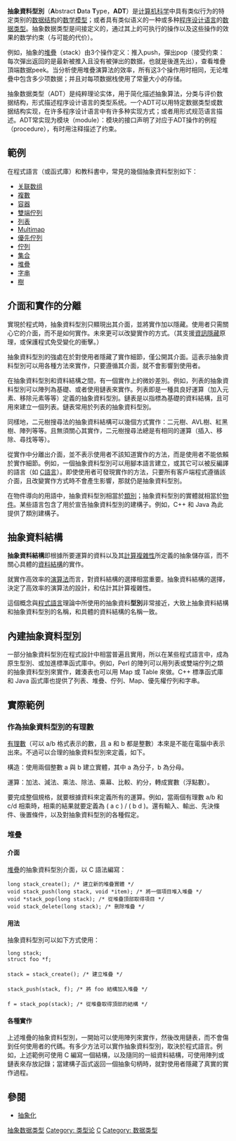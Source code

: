 {{multiple issues|
{{cleanup-jargon|time=2013-03-17T06:52:57+00:00}}
{{expert|time=2013-03-17T06:52:57+00:00}}
{{unreferenced|time=2013-03-17T06:52:57+00:00}}
}}
{{noteTA
|G1=IT
|1=zh:型別;zh-tw:型別;zh-cn:类型;
|2=zh:資料;zh-tw:資料;zh-cn:数据;
|3=zh:程式;zh-tw:程式;zh-cn:程序;
|4=zh:實作;zh-tw:實作;zh-cn:实现;
|5=zh:物件;zh-tw:物件;zh-cn:对象;
|6=zh:陣列;zh-tw:陣列;zh-cn:数组;
|7=zh:佇列;zh-tw:佇列;zh-cn:队列;
}}

'''抽象資料型別'''（'''A'''bstract '''D'''ata '''T'''ype，'''ADT'''）是[[计算机科学|计算机科学]]中具有类似行为的特定类别的[[数据结构|数据结构]]的[[数学模型|数学模型]]；或者具有类似语义的一种或多种[[程序设计语言|程序设计语言]]的[[数据类型|数据类型]]。抽象数据类型是间接定义的，通过其上的可执行的操作以及这些操作的效果的数学约束（与可能的代价）。

例如，抽象的[[堆疊|堆疊]]（stack）由3个操作定义：推入push，彈出pop（接受约束：每次彈出返回的是最新被推入且没有被弹出的数据，也就是後進先出），查看堆疊頂端数据peek。当分析使用堆疊演算法的效率，所有这3个操作用时相同，无论堆疊中包含多少项数据；并且对每项数据栈使用了常量大小的存储。

抽象数据类型（ADT）是纯粹理论实体，用于简化描述抽象算法，分类与评价数据结构，形式描述程序设计语言的类型系统。一个ADT可以用特定数据类型或数据结构实现，在许多程序设计语言中有许多种实现方式；或者用形式规范语言描述。ADT常实现为模块（module）：模块的接口声明了对应于ADT操作的例程（procedure），有时用注释描述了约束。

==範例==
在程式語言（或函式庫）和教科書中，常見的幾個抽象資料型別如下：
*[[关联数组|关联数组]]
*[[复数_(数学)|複數]]
*[[容器_(資料結構)|容器]]
*[[雙端佇列|雙端佇列]]
*[[串列_(抽象資料型別)|列表]]
*[[Multimap|Multimap]]
*[[優先佇列|優先佇列]]
*[[佇列|佇列]]
*[[集合_(電腦科學)|集合]]
*[[堆疊|堆疊]]
*[[字串|字串]]
*[[樹_(資料結構)|樹]]

==介面和實作的分離==
實現於程式時，抽象資料型別只顯現出其介面，並將實作加以隱藏。使用者只需關心它的介面，而不是如何實作。未來更可以改變實作的方式。（其支援[[信息隐藏_(電腦科學)|資訊隱藏]]原理，或保護程式免受變化的衝擊。）

抽象資料型別的強處在於對使用者隱藏了實作細節，僅公開其介面。這表示抽象資料型別可以用各種方法來實作，只要遵循其介面，就不會影響到使用者。

在抽象資料型別和資料結構之間，有一個實作上的微妙差別。例如，列表的抽象資料型別可以陣列為基礎、或者使用鏈表來實作。列表即是一種具良好運算（加入元素、移除元素等等）定義的抽象資料型別。鏈表是以指標為基礎的資料結構，且可用來建立一個列表。鏈表常用於列表的抽象資料型別。

同樣地，二元樹搜尋法的抽象資料結構可以幾個方式實作：二元樹、AVL樹、紅黑樹、陣列等等。且無須關心其實作，二元樹搜尋法總是有相同的運算（插入、移除、尋找等等）。

從實作中分離出介面，並不表示使用者不該知道實作的方法，而是使用者不能依賴於實作細節。例如，一個抽象資料型別可以用腳本語言建立，或其它可以被反編譯的語言（如 [[C語言|C語言]]）。即使使用者可發現實作的方法，只要所有客戶端程式遵循該介面，且改變實作方式時不會產生影響，那就仍是抽象資料型別。

在物件導向的用語中，抽象資料型別相當於[[类_(计算机科学)|類別]]；抽象資料型別的實體就相當於[[物件_(電腦科學)|物件]]。某些語言包含了用於宣告抽象資料型別的建構子。例如，C++ 和 Java 為此提供了類別建構子。

==抽象資料結構==

'''抽象資料結構'''即根據所要運算的資料以及其[[計算複雜性|計算複雜性]]所定義的抽象儲存區，而不關心具體的[[資料結構|資料結構]]的實作。

就實作高效率的[[演算法|演算法]]而言，對資料結構的選擇相當重要。抽象資料結構的選擇，決定了高效率的演算法的設計，和估計其計算複雜性。

這個概念與[[程式語言|程式語言]]理論中所使用的抽象資料'''型別'''非常接近，大致上抽象資料結構和抽象資料型別的名稱，和具體的資料結構的名稱一致。

==內建抽象資料型別==
一部分抽象資料型別在程式設計中相當普遍且實用，所以在某些程式語言中，成為原生型別、或加進標準函式庫中。例如，Perl 的陣列可以用列表或雙端佇列之類的抽象資料型別來實作，雜湊表也可以用 Map 或 Table 來做。C++ 標準函式庫和 Java 函式庫也提供了列表、堆疊、佇列、Map、優先權佇列和字串。

==實際範例==
===作為抽象資料型別的有理數===
[[有理數|有理數]]（可以 a/b 格式表示的數，且 a 和 b 都是整數）本來是不能在電腦中表示出來。不過可以合理的抽象資料型別來定義，如下。

構造：使用兩個整數 a 與 b 建立實體，其中 a 為分子，b 為分母。

運算：加法、減法、乘法、除法、乘幕、比較、約分，轉成實數（浮點數）。

要完成整個規格，就要根據資料來定義所有的運算。例如，當兩個有理數 a/b 和 c/d 相乘時，相乘的結果就要定義為 ( a c ) / ( b d )。還有輸入、輸出、先決條件、後置條件，以及對抽象資料型別的各種假定。

===堆疊===
====介面====
[[堆疊|堆疊]]的抽象資料型別介面，以 C 語法編寫：

 long stack_create(); /* 建立新的堆疊實體 */
 void stack_push(long stack, void *item); /* 將一個項目堆入堆疊 */
 void *stack_pop(long stack); /* 從堆疊頂部取得項目 */
 void stack_delete(long stack); /* 刪除堆疊 */

====用法====
抽象資料型別可以如下方式使用：

 long stack;
 struct foo *f;
 
 stack = stack_create(); /* 建立堆疊 */
 
 stack_push(stack, f); /* 將 foo 結構加入堆疊 */
 
 f = stack_pop(stack); /* 從堆疊取得頂部的結構 */

====各種實作====
上述堆疊的抽象資料型別，一開始可以使用陣列來實作，然後改用鏈表，而不會傷到任何使用者的代碼。有多少方法可以實作抽象資料型別，取決於程式語言。例如，上述範例可使用 C 編寫一個結構，以及隨同的一組資料結構，可使用陣列或鏈表來存放記錄；當建構子函式返回一個抽象句柄時，就對使用者隱藏了真實的實作過程。

==參閱==
*[[抽象化_(電腦科學)|抽象化]]

{{数据类型}}
{{Data structures}}
{{Authority control}}

[[Category:抽象数据类型|]]
[[Category:_类型论|Category: 类型论]]
[[Category:_資料結構|C]]
[[Category:_数据类型|Category: 数据类型]]